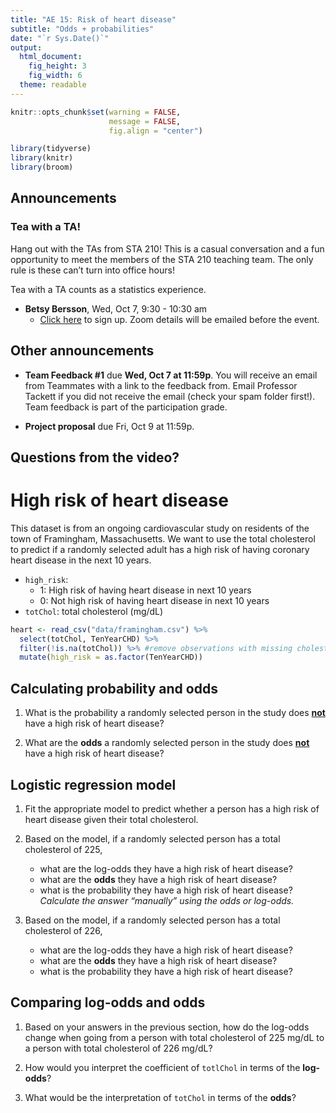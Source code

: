 ```yaml
---
title: "AE 15: Risk of heart disease"
subtitle: "Odds + probabilities"
date: "`r Sys.Date()`"
output: 
  html_document: 
    fig_height: 3
    fig_width: 6
  theme: readable
---
```



```r
knitr::opts_chunk$set(warning = FALSE, 
                      message = FALSE, 
                      fig.align = "center")
```


```r
library(tidyverse)
library(knitr)
library(broom)
```

## Announcements

### Tea with a TA!

Hang out with the TAs from STA 210! This is a casual conversation and a fun opportunity to meet the members of the STA 210 teaching team. The only rule is these can't turn into office hours! 

Tea with a TA counts as a statistics experience.

- **Betsy Bersson**, Wed, Oct 7, 9:30 - 10:30 am
  - [Click here](https://forms.gle/naEn88fnJDEZhdVL7) to sign up. Zoom details will be emailed before the event.

## Other announcements

- **Team Feedback #1** due **Wed, Oct 7 at 11:59p**. You will receive an email from Teammates with a link to the feedback from. Email Professor Tackett if you did not receive the email (check your spam folder first!). Team feedback is part of the participation grade. 

- **Project proposal** due Fri, Oct 9 at 11:59p.

## Questions from the video? 

# High risk of heart disease

This dataset is from an ongoing cardiovascular study on residents of the town of Framingham, Massachusetts. We want to use the total cholesterol to predict if a randomly selected adult has a high risk of having coronary heart disease in the next 10 years. 

 
- `high_risk`: 
  - 1: High risk of having heart disease in next 10 years
  - 0: Not high risk of having heart disease in next 10 years

- `totChol`: total cholesterol (mg/dL)

```r
heart <- read_csv("data/framingham.csv") %>%
  select(totChol, TenYearCHD) %>%
  filter(!is.na(totChol)) %>% #remove observations with missing cholesterol
  mutate(high_risk = as.factor(TenYearCHD))
```

## Calculating probability and odds

1. What is the probability a randomly selected person in the study does **<u>not</u>** have a high risk of heart disease? 

2. What are the **odds** a randomly selected person in the study does **<u>not</u>** have a high risk of heart disease? 

## Logistic regression model

1. Fit the appropriate model to predict whether a person has a high risk of heart disease given their total cholesterol. 


2. Based on the model, if a randomly selected person has a total cholesterol of 225, 
  
    - what are the log-odds they have a  high risk of heart disease? 
    - what are the **odds** they have a high risk of heart disease?   
    - what is the probability they have a high risk of heart disease? *Calculate the answer "manually" using the odds or log-odds.*
  
  
3. Based on the model, if a randomly selected person has a total cholesterol of 226, 
  
     - what are the log-odds they have a high risk of heart disease? 
    - what are the **odds** they have a high risk of heart disease?
    - what is the probability they have a high risk of heart disease? 

## Comparing log-odds and odds

1. Based on your answers in the previous section, how do the log-odds change when going from a person with total cholesterol of 225 mg/dL to a person with total cholesterol of 226 mg/dL? 

2. How would you interpret the coefficient of `totlChol` in terms of the **log-odds**?

3. What would be the interpretation of `totChol` in terms of the **odds**?
